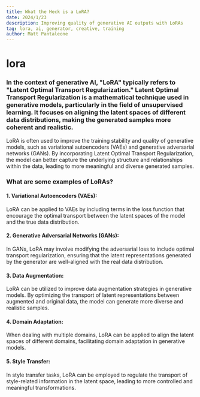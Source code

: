 ```yaml
---
title: What the Heck is a LoRA?
date: 2024/1/23
description: Improving quality of generative AI outputs with LoRAs
tag: lora, ai, generator, creative, training
author: Matt Pantaleone
---
```


# lora

### In the context of generative AI, "LoRA" typically refers to "Latent Optimal Transport Regularization." Latent Optimal Transport Regularization is a mathematical technique used in generative models, particularly in the field of unsupervised learning. It focuses on aligning the latent spaces of different data distributions, making the generated samples more coherent and realistic.

LoRA is often used to improve the training stability and quality of generative models, such as variational autoencoders (VAEs) and generative adversarial networks (GANs). By incorporating Latent Optimal Transport Regularization, the model can better capture the underlying structure and relationships within the data, leading to more meaningful and diverse generated samples.

### What are some examples of LoRAs?

#### 1. Variational Autoencoders (VAEs):

LoRA can be applied to VAEs by including terms in the loss function that encourage the optimal transport between the latent spaces of the model and the true data distribution.

#### 2. Generative Adversarial Networks (GANs):

In GANs, LoRA may involve modifying the adversarial loss to include optimal transport regularization, ensuring that the latent representations generated by the generator are well-aligned with the real data distribution.

#### 3. Data Augmentation:

LoRA can be utilized to improve data augmentation strategies in generative models. By optimizing the transport of latent representations between augmented and original data, the model can generate more diverse and realistic samples.

#### 4. Domain Adaptation:

When dealing with multiple domains, LoRA can be applied to align the latent spaces of different domains, facilitating domain adaptation in generative models.

#### 5. Style Transfer:

In style transfer tasks, LoRA can be employed to regulate the transport of style-related information in the latent space, leading to more controlled and meaningful transformations.
